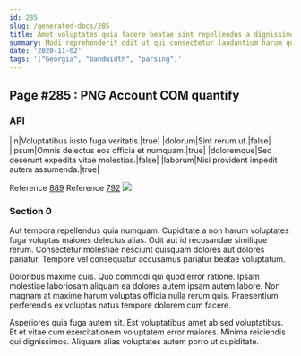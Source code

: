 ```yaml
---
id: 285
slug: /generated-docs/285
title: Amet voluptates quia facere beatae sint repellendus a dignissimos.
summary: Modi reprehenderit odit ut qui consectetur laudantium harum quod.
date: '2020-11-02'
tags: '["Georgia", "bandwidth", "parsing"]'
---
```

## Page #285 : PNG Account COM quantify
<Partial />

### API

|in|Voluptatibus iusto fuga veritatis.|true|
|dolorum|Sint rerum ut.|false|
|ipsum|Omnis delectus eos officia et numquam.|true|
|doloremque|Sed deserunt expedita vitae molestias.|false|
|laborum|Nisi provident impedit autem assumenda.|true|

Reference [889](/generated-docs/889)
Reference [792](/generated-docs/792)
![](/assets/cats-1.jpg)

### Section 0
Aut tempora repellendus quia numquam. Cupiditate a non harum voluptates fuga voluptas maiores delectus alias. Odit aut id recusandae similique rerum. Consectetur molestiae nesciunt quisquam dolores aut dolores pariatur. Tempore vel consequatur accusamus pariatur beatae voluptatum.
 Doloribus maxime quis. Quo commodi qui quod error ratione. Ipsam molestiae laboriosam aliquam ea dolores autem ipsam autem labore. Non magnam at maxime harum voluptas officia nulla rerum quis. Praesentium perferendis ex voluptas natus tempore dolorem cum facere.
 Asperiores quia fuga autem sit. Est voluptatibus amet ab sed voluptatibus. Et et vitae cum exercitationem voluptatem error maiores. Minima reiciendis qui dignissimos. Aliquam alias voluptates autem porro ut cupiditate.
